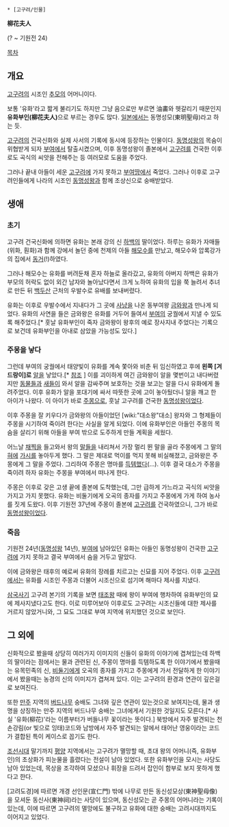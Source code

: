  * [고구려/인물]

'''柳花夫人'''

(? ~ 기원전 24)

[[목차]]
== 개요 ==
[[고구려]]의 시조인 [[추모]]의 어머니이다.

보통 '유화'라고 짧게 불리기도 하지만 그냥 음으로만 부르면 油畵와 헷갈리기 때문인지''' 유화부인(柳花夫人)'''으로 부르는 경우도 많다. [[일본]]에서는 동명성모(東明聖母)라고 하는 듯.

[[고구려]]의 건국신화와 실제 사서의 기록에 동시에 등장하는 인물이다. [[동명성왕]]의 목숨이 위협받게 되자 [[부여]]에서 탈출시켰으며, 이후 동명성왕이 졸본에서 [[고구려]]를 건국한 이후로도 곡식의 씨앗을 전해주는 등 여러모로 도움을 주었다.

그러나 끝내 아들이 세운 [[고구려]]에 가지 못하고 [[부여]]땅에서 죽었다. 그러나 이후로 고구려인들에게 나라의 시조인 [[동명성왕]]과 함께 조상신으로 숭배받았다.

== 생애 ==
=== 초기 ===
고구려 건국신화에 의하면 유화는 본래 강의 신 [[하백]]의 딸이었다. 하루는 유화가 자매들(위화, 훤화)과 함께 강에서 놀던 중에 천제의 아들 [[해모수]]를 만났고, 해모수와 압록강가의 집에서 [[동거]](!)하였다.

그러나 해모수는 유화를 버려둔채 혼자 하늘로 올라갔고, 유화의 아버지 하백은 유화가 부모의 허락도 없이 외간 남자와 놀아났다면서 크게 노하여 유화의 입을 쭉 늘려서 추녀로 만든 뒤 [[백두산]] 근처의 우발수로 유배를 보내버렸다.

유화는 이후로 우발수에서 지내다가 그 곳에 [[사냥]]을 나온 동부여왕 [[금와왕]]과 만나게 되었다. 유화의 사연을 들은 금와왕은 유화를 거두어 들여서 [[부여]]의 궁궐에서 지낼 수 있도록 해주었다.[* 훗날 유화부인이 죽자 금와왕이 왕후의 예로 장사지내 주었다는 기록으로 보건데 유화부인을 아내로 삼았을 가능성도 있다.]

=== 주몽을 낳다 ===
그런데 부여의 궁궐에서 태양빛이 유화를 계속 쫓아와 비춘 뒤 임신하였고 후에 '''왼쪽 [겨드랑이]로''' [[알]]을 낳았다.[* [http://www.culturecontent.com/content/contentView.do?search_div_id=CP_THE002&cp_code=cp0224&index_id=cp02240122&content_id=cp022401220001&search_left_menu=2 참조] ] 이를 괴이하게 여긴 금와왕이 알을 몇번이고 내다버렸지만 [[동물]]들과 [[새]]들이 와서 알을 감싸주며 보호하는 것을 보고는 알을 다시 유화에게 돌려주었다. 이후 유화가 알을 포대기에 싸서 따뜻한 곳에 고이 놓아뒀더니 알을 깨고 한 아이가 나왔다. 이 아이가 바로 [[주몽]]으로, 훗날 고구려를 건국한 [[동명성왕]]이었다.

이후 주몽을 잘 키우다가 금와왕의 아들이었던 [wiki:"대소왕"대소] 왕자와 그 형제들이 주몽을 시기하여 죽이려 한다는 사실을 알게 되었다. 이에 유화부인은 아들인 주몽의 목숨을 살리기 위해 아들을 부여 밖으로 도주하게 만들 계획을 세웠다.

어느날 [[채찍]]을 들고와서 왕의 [[말]]들을 내리쳐서 가장 멀리 뛴 말을 골라 주몽에게 그 말의 [[혀]]에 [[가시]]를 놓아두게 했다. 그 말은 제대로 먹이를 먹지 못해 비실해졌고, 금와왕은 주몽에게 그 말을 주었다. 그리하여 주몽은 명마를 [[득템]]했다(…). 이후 결국 대소가 주몽을 죽이려 하자 유화는 주몽을 부여에서 떠나게 한다. 

주몽은 이후로 갖은 고생 끝에 졸본에 도착했는데, 그만 급하게 가느라고 곡식의 씨앗을 가지고 가지 못했다. 유화는 비둘기에게 오곡의 종자를 가지고 주몽에게 가게 하여 농사를 짓게 도왔다. 이후 기원전 37년에 주몽이 졸본에 [[고구려]]를 건국하였으니, 그가 바로 [[동명성왕]]이었다.

=== 죽음 ===
기원전 24년([[동명성왕]] 14년), [[부여]]에 남아있던 유화는 아들인 동명성왕이 건국한 [[고구려]]에 가지 못하고 결국 부여에서 숨을 거두고 말았다. 

이에 금와왕은 태후의 예로써 유화의 장례를 치르고는 신묘를 지어 주었다. 이후 [[고구려]]에서는 유화를 시조인 주몽과 더불어 시조신으로 섬기며 해마다 제사를 지냈다.

[[삼국사기]] 고구려 본기의 기록을 보면 [[태조왕]] 때에 왕이 부여에 행차하여 유화부인의 묘에 제사지냈다고도 한다. 이로 미루어보아 이후로도 고구려는 시조신들에 대한 제사를 거르지 않았거니와, 그 묘도 그대로 부여 지역에 위치했던 것으로 보인다.

== 그 외에 ==
신화적으로 봤을때 상당히 여러가지 이미지의 신들이 유화의 이야기에 겹쳐있는데 하백의 딸이라는 점에서는 물과 관련된 신, 주몽이 명마를 득템하도록 한 이야기에서 봤을때는 유목민족의 신, [[비둘기]]에게 오곡의 종자를 가지고 주몽에게 가서 전달하게 한 이야기에서 봤을때는 농경의 신의 이미지가 겹쳐져 있다. 이는 고구려의 환경과 연관이 깊은걸로 보여진다.

또한 [[만주]] 지역의 [[버드나무]] 숭배도 그녀와 깊은 연관이 있는것으로 보여지는데, 물과 생명을 상징하는 만주 지역의 버드나무 숭배는 그녀에게서 기원한 것일지도 모른다.[* 사실 '유화(柳花)'라는 이름부터가 버들나무 꽃이라는 뜻이다.] 북방에서 자주 발견되는 천손강림(or 빛으로 잉태)코드와 남방에서 자주 발견되는 알에서 태어난 영웅이라는 코드가 결합된 특이 케이스로 꼽기도 한다.

[[조선]]시대 말기까지 [[평양]] 지역에서는 고구려가 멸망할 때, 초대 왕의 어머니(즉, 유화부인)의 초상화가 피눈물을 흘렸다는 전설이 남아 있었다. 또한 유화부인을 모시는 사당도 남아 있었는데, 목상을 조각하여 모셨으나 휘장을 드려서 잡인이 함부로 보지 못하게 했다고 한다.

[고려도경]에 따르면 개경 선인문(宣仁門) 밖에 나무로 만든 동신성모상(東神聖母像)을 모셔둔 동신사(東神祠)라는 사당이 있으며, 동신성모는 곧 주몽의 어머니라는 기록이 있는데, 이에 따르면 고구려의 멸망에도 불구하고 유화에 대한 숭배는 고려시대까지도 이어지고 있었다.
